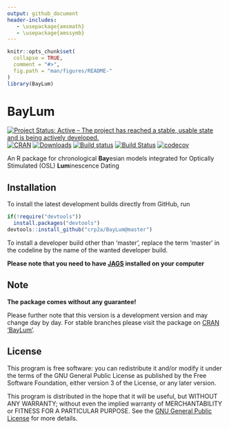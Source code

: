 ```yaml
---
output: github_document
header-includes:
   - \usepackage{amsmath}
   - \usepackage{amssymb}
---
```

<!-- README.md was auto-generated by README.Rmd. Please DO NOT edit by hand!-->

```r
knitr::opts_chunk$set(
  collapse = TRUE,
  comment = "#>",
  fig.path = "man/figures/README-"
)
library(BayLum)
```
 
# BayLum 

[![Project Status: Active – The project has reached a stable, usable state and is being actively developed.](http://www.repostatus.org/badges/latest/active.svg)](http://www.repostatus.org/#active)
[![CRAN](http://www.r-pkg.org/badges/version/BayLum)](https://CRAN.R-project.org/package=BayLum)
[![Downloads](http://cranlogs.r-pkg.org/badges/grand-total/BayLum)](http://www.r-pkg.org/pkg/BayLum)
[![Build status](https://ci.appveyor.com/api/projects/status/1nh9kbu2vlef9yjq?svg=true)](https://ci.appveyor.com/project/nfrerebeau/baylum)
[![Build Status](https://travis-ci.org/crp2a/BayLum.svg?branch=master)](https://travis-ci.org/crp2a/BayLum)
[![codecov](https://codecov.io/gh/crp2a/BayLum/branch/master/graph/badge.svg)](https://codecov.io/gh/crp2a/BayLum)

An R package for chronological **Bay**esian models integrated for Optically Stimulated (OSL) **Lum**inescence Dating

## Installation

To install the latest development builds directly from GitHub, run

```r
if(!require("devtools"))
  install.packages("devtools")
devtools::install_github("crp2a/BayLum@master")
```

To install a developer build other than 'master', replace the term 'master' in the codeline by the name
of the wanted developer build. 

**Please note that you need to have [JAGS](http://mcmc-jags.sourceforge.net) installed on your computer**

## Note

**The package comes without any guarantee!**

Please further note that this version is a development version and may change day by day. For stable branches please visit
the package on [CRAN 'BayLum'](https://CRAN.R-project.org/package=BayLum ).

## License

This program is free software: you can redistribute it and/or modify it under the terms of the GNU General Public License as published by the Free Software Foundation, either version 3 of the License, or any later version.

This program is distributed in the hope that it will be useful, but WITHOUT ANY WARRANTY; without even the implied warranty of MERCHANTABILITY or FITNESS FOR A PARTICULAR PURPOSE. See the [GNU General Public License](https://github.com/crp2a/BayLum/blob/master/LICENSE) for more details.
